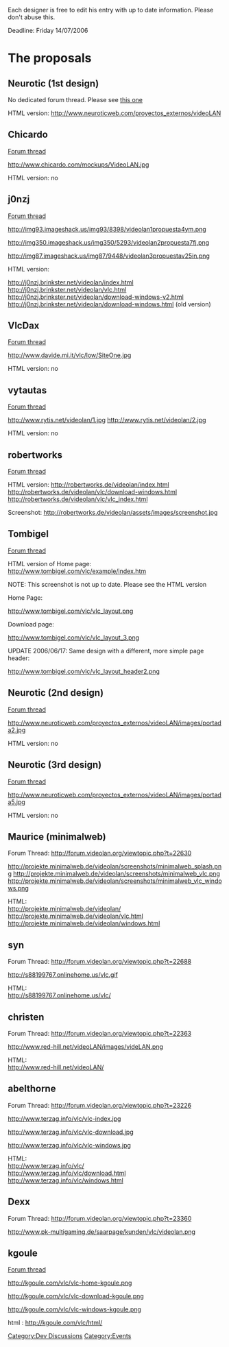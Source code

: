 {{See also|WebsiteRedesign}}
Each designer is free to edit his entry with up to date information. Please don't abuse this.

Deadline: Friday 14/07/2006

= The proposals =

== Neurotic (1st design) ==

No dedicated forum thread. Please see [http://forum.videolan.org/viewtopic.php?t=21874 this one]

HTML version: http://www.neuroticweb.com/proyectos_externos/videoLAN 

== Chicardo ==

[http://forum.videolan.org/viewtopic.php?t=21331 Forum thread]

http://www.chicardo.com/mockups/VideoLAN.jpg

HTML version: no

== j0nzj ==

[http://forum.videolan.org/viewtopic.php?t=20624 Forum thread]

http://img93.imageshack.us/img93/8398/videolan1propuesta4ym.png

http://img350.imageshack.us/img350/5293/videolan2propuesta7fj.png

http://img87.imageshack.us/img87/9448/videolan3propuestav25in.png

HTML version:

http://j0nzj.brinkster.net/videolan/index.html<br />
http://j0nzj.brinkster.net/videolan/vlc.html<br />
http://j0nzj.brinkster.net/videolan/download-windows-v2.html<br />
http://j0nzj.brinkster.net/videolan/download-windows.html (old version)

== VlcDax ==

[http://forum.videolan.org/viewtopic.php?t=20624 Forum thread]

http://www.davide.mi.it/vlc/low/SiteOne.jpg

HTML version: no

== vytautas ==

[http://forum.videolan.org/viewtopic.php?t=21808 Forum thread]

http://www.rytis.net/videolan/1.jpg
http://www.rytis.net/videolan/2.jpg

HTML version: no

== robertworks ==

[http://forum.videolan.org/viewtopic.php?t=21445 Forum thread]

HTML version:
http://robertworks.de/videolan/index.html
http://robertworks.de/videolan/vlc/download-windows.html 
http://robertworks.de/videolan/vlc/vlc_index.html

Screenshot:
http://robertworks.de/videolan/assets/images/screenshot.jpg

== Tombigel ==

[http://forum.videolan.org/viewtopic.php?t=21740 Forum thread]

HTML version of Home page: 
http://www.tombigel.com/vlc/example/index.htm

NOTE: This screenshot is not up to date. Please see the HTML version

Home Page:

http://www.tombigel.com/vlc/vlc_layout.png

Download page:

http://www.tombigel.com/vlc/vlc_layout_3.png

UPDATE 2006/06/17: Same design with a different, more simple page header:


http://www.tombigel.com/vlc/vlc_layout_header2.png

== Neurotic (2nd design) ==

[http://forum.videolan.org/viewtopic.php?t=21874 Forum thread]

http://www.neuroticweb.com/proyectos_externos/videoLAN/images/portada2.jpg

HTML version: no

== Neurotic (3rd design) ==

[http://forum.videolan.org/viewtopic.php?t=21874 Forum thread]

http://www.neuroticweb.com/proyectos_externos/videoLAN/images/portada5.jpg

HTML version: no

== Maurice (minimalweb) ==

Forum Thread: http://forum.videolan.org/viewtopic.php?t=22630

http://projekte.minimalweb.de/videolan/screenshots/minimalweb_splash.png
http://projekte.minimalweb.de/videolan/screenshots/minimalweb_vlc.png
http://projekte.minimalweb.de/videolan/screenshots/minimalweb_vlc_windows.png

HTML: <br />
http://projekte.minimalweb.de/videolan/ <br />
http://projekte.minimalweb.de/videolan/vlc.html <br />
http://projekte.minimalweb.de/videolan/windows.html

== syn ==

Forum Thread: http://forum.videolan.org/viewtopic.php?t=22688

http://s88199767.onlinehome.us/vlc.gif

HTML: <br />
http://s88199767.onlinehome.us/vlc/ <br />


== christen == 

Forum Thread: http://forum.videolan.org/viewtopic.php?t=22363

http://www.red-hill.net/videoLAN/images/videLAN.png

HTML: <br />
http://www.red-hill.net/videoLAN/ <br />

== abelthorne ==

Forum Thread: http://forum.videolan.org/viewtopic.php?t=23226

http://www.terzag.info/vlc/vlc-index.jpg

http://www.terzag.info/vlc/vlc-download.jpg

http://www.terzag.info/vlc/vlc-windows.jpg

HTML: <br />
http://www.terzag.info/vlc/<br />
http://www.terzag.info/vlc/download.html<br />
http://www.terzag.info/vlc/windows.html<br />


== Dexx ==

Forum Thread: http://forum.videolan.org/viewtopic.php?t=23360

http://www.pk-multigaming.de/saarpage/kunden/vlc/videolan.png

== kgoule ==

[http://forum.videolan.org/viewtopic.php?t=23688 Forum thread]

http://kgoule.com/vlc/vlc-home-kgoule.png

http://kgoule.com/vlc/vlc-download-kgoule.png

http://kgoule.com/vlc/vlc-windows-kgoule.png

html :
http://kgoule.com/vlc/html/

[[Category:Dev Discussions]]
[[Category:Events]]